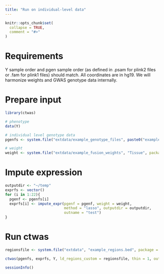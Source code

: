 ```yaml
---
title: "Run on individual-level data"
---
```


```r
knitr::opts_chunk$set(
  collapse = TRUE,
  comment = "#>"
)
```

# Requirements

Y sample order and pgen sample order (as defined in .psam for plink2 files or .fam for plink1 files) should match. All coordinates are in hg19. We will harmonize weights and GWAS genotype data internally.

# Prepare input

```r
library(ctwas)
```

```r
# phenotype
data(Y)

# individual level genotype data
pgenfs <- system.file("extdata/example_genotype_files", paste0("example_chr", 1:22, ".pgen"), package = "ctwas")

# weight
weight <- system.file("extdata/example_fusion_weights", "Tissue", package = "ctwas")
```


# Impute expression
```r
outputdir <- "~/temp"
exprfs <- vector()
for (i in 1:22){
  pgenf <- pgenfs[i]
  exprfs[i] <- impute_expr(pgenf = pgenf, weight = weight,
                           method = "lasso", outputdir = outputdir,
                           outname = "test")
}
```

# Run ctwas 
```r
regionsfile <- system.file("extdata", "example_regions.bed", package = "ctwas")

ctwas(pgenfs, exprfs, Y, ld_regions_custom = regionsfile, thin = 1, outputdir = outputdir, outname = "test", ncore = 1)
```

```r
sessionInfo()
```
